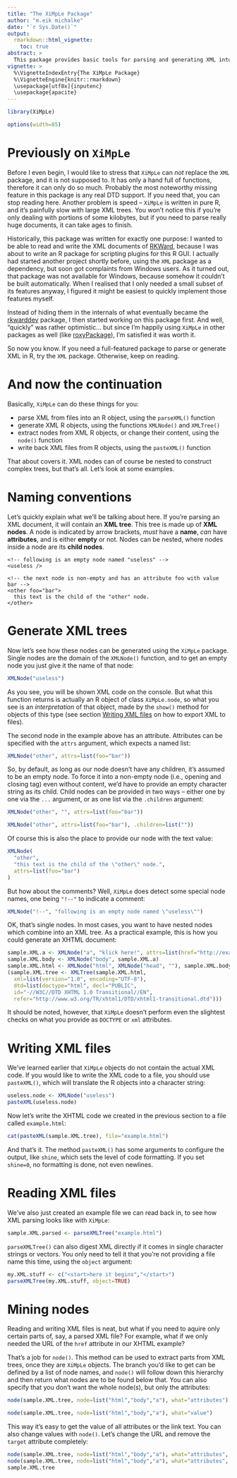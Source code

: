 ```yaml
---
title: "The XiMpLe Package"
author: "m.eik michalke"
date: "`r Sys.Date()`"
output: 
  rmarkdown::html_vignette:
    toc: true
abstract: >
  This package provides basic tools for parsing and generating XML into and from R. It is not as feature-rich as alternative packages, but it's small and keeps dependencies to a minimum.
vignette: >
  %\VignetteIndexEntry{The XiMpLe Package}
  %\VignetteEngine{knitr::rmarkdown}
  \usepackage[utf8x]{inputenc}
  \usepackage{apacite}
---
```


```r
library(XiMpLe)
```
```r
options(width=85)
```

# Previously on `XiMpLe`

Before I even begin, I would like to stress that `XiMpLe` can *not* replace the `XML` package, and it is not supposed to. It has only a hand full of functions, therefore it can only do so much. Probably the most noteworthy missing feature in this package is any real DTD support. If you need that, you can stop reading here. Another problem is speed -- `XiMpLe` is written in pure R, and it's painfully slow with large XML trees. You won't notice this if you're only dealing with portions of some kilobytes, but if you need to parse really huge documents, it can take ages to finish.

Historically, this package was written for exactly one purpose: I wanted to be able to read and write the XML documents of [RKWard](https://rkward.kde.org), because I was about to write an R package for scripting plugins for this R GUI. I actually had started another project shortly before, using the `XML` package as a dependency, but soon got complaints from Windows users. As it turned out, that package was not available for Windows, because somehow it couldn't be built automatically. When I realised that I only needed a small subset of its features anyway, I figured it might be easiest to quickly implement those features myself.

Instead of hiding them in the internals of what eventually became the [rkwarddev](https://files.kde.org/rkward/R/pckg/rkwarddev) package, I then started working on this package first. And well, "quickly" was rather optimistic... but since I'm happily using `XiMpLe` in other packages as well (like [roxyPackage](https://reaktanz.de/?c=hacking\&s=roxyPackage)), I'm satisfied it was worth it.

So now you know. If you need a full-featured package to parse or generate XML in R, try the `XML` package. Otherwise, keep on reading.

# And now the continuation

Basically, `XiMpLe` can do these things for you:


* parse XML from files into an R object, using the `parseXML()` function
* generate XML R objects, using the functions `XMLNode()` and `XMLTree()`
* extract nodes from XML R objects, or change their content, using the `node()` function
* write back XML files from R objects, using the `pasteXML()` function


That about covers it. XML nodes can of course be nested to construct complex trees, but that's all. Let's look at some examples.

# Naming conventions
Let's quickly explain what we'll be talking about here. If you're parsing an XML document, it will contain an **XML tree**. This tree is made up of **XML nodes**. A node is indicated by arrow brackets, *must* have a **name**, *can* have **attributes**, and is either **empty** or not. Nodes can be nested, where nodes inside a node are its **child nodes**.


```
<!-- following is an empty node named "useless" -->
<useless />

<!-- the next node is non-empty and has an attribute foo with value bar -->
<other foo="bar">
  this text is the child of the "other" node.
</other>
```


# Generate XML trees

Now let's see how these nodes can be generated using the `XiMpLe` package. Single nodes are the domain of the `XMLNode()` function, and to get an empty node you just give it the name of that node:


```r
XMLNode("useless")
```

As you see, you will be shown XML code on the console. But what this function returns is actually an R object of class `XiMpLe.node`, so what you see is an *interpretation* of that object, made by the `show()` method for objects of this type (see section [Writing XML files] on how to export XML to files).

The second node in the example above has an attribute. Attributes can be specified with the `attrs` argument, which expects a named list:

```r
XMLNode("other", attrs=list(foo="bar"))
```

So, by default, as long as our node doesn't have any children, it's assumed to be an empty node. To force it into a non-empty node (i.e., opening and closing tag) even without content, we'd have to provide an empty character string as its child. Child nodes can be provided in two ways -- either one by one via the `...` argument, or as one list via the `.children` argument:

```r
XMLNode("other", "", attrs=list(foo="bar"))
```
```r
XMLNode("other", attrs=list(foo="bar"), .children=list(""))
```

Of course this is also the place to provide our node with the text value:

```r
XMLNode(
  "other",
  "this text is the child of the \"other\" node.",
  attrs=list(foo="bar")
)
```

But how about the comments? Well, `XiMpLe` does detect some special node names, one being `"!--"` to indicate a comment:

```r
XMLNode("!--", "following is an empty node named \"useless\"")
```

OK, that's single nodes. In most cases, you want to have nested nodes which combine into an XML tree. As a practical example, this is how you could generate an XHTML document:

```r
sample.XML.a <- XMLNode("a", "klick here!", attrs=list(href="http://example.com", target="_blank"))
sample.XML.body <- XMLNode("body", sample.XML.a)
sample.XML.html <- XMLNode("html", XMLNode("head", ""), sample.XML.body)
(sample.XML.tree <- XMLTree(sample.XML.html,
  xml=list(version="1.0", encoding="UTF-8"),
  dtd=list(doctype="html", decl="PUBLIC",
  id="-//W3C//DTD XHTML 1.0 Transitional//EN",
  refer="http://www.w3.org/TR/xhtml1/DTD/xhtml1-transitional.dtd")))
```
<!-- \begin{Soutput}
<?xml version="1.0" encoding="UTF-8" ?>
<!DOCTYPE html PUBLIC "-//W3C//DTD XHTML 1.0 Transitional//EN"
 "http://www.w3.org/TR/xhtml1/DTD/xhtml1-transitional.dtd">
<html>
  <head>
  </head>
  <body>
    <a href="http://example.com" target="_blank">
      klick here!
    </a>
  </body>
</html>
\end{Soutput} -->


It should be noted, however, that `XiMpLe` doesn't perform even the slightest checks on what you provide as `DOCTYPE` or `xml` attributes.

# Writing XML files

We've learned earlier that `XiMpLe` objects do not contain the actual XML code. If you would like to write the XML code to a file, you should use `pasteXML()`, which will translate the R objects into a character string:


```r
useless.node <- XMLNode("useless")
pasteXML(useless.node)
```

Now let's write the XHTML code we created in the previous section to a file called `example.html`:

```r
cat(pasteXML(sample.XML.tree), file="example.html")
```

And that's it. The method `pasteXML()` has some arguments to configure the output, like `shine`, which sets the level of code formatting. If you set `shine=0`, no formatting is done, not even newlines.

# Reading XML files

We've also just created an example file we can read back in, to see how XML parsing looks like with `XiMpLe`:

```r
sample.XML.parsed <- parseXMLTree("example.html")
```

`parseXMLTree()` can also digest XML directly if it comes in single character strings or vectors. You only need to tell it that you're not providing a file name this time, using the `object` argument:


```r
my.XML.stuff <- c("<start>here it begins","</start>")
parseXMLTree(my.XML.stuff, object=TRUE)
```

# Mining nodes

Reading and writing XML files is neat, but what if you need to aquire only certain parts of, say, a parsed XML file? For example, what if we only needed the URL of the `href` attribute in our XHTML example?

That's a job for `node()`. This method can be used to extract parts from XML trees, once they are `XiMpLe` objects. The branch you'd like to get can be defined by a list of node names, and `node()` will follow down this hierarchy and then return what nodes are to be found below that. You can also specify that you don't want the whole node(s), but only the attributes:


```r
node(sample.XML.tree, node=list("html","body","a"), what="attributes")
```
```r
node(sample.XML.tree, node=list("html","body","a"), what="value")
```

This way it's easy to get the value of all attributes or the link text. You can also change values with `node()`. Let's change the URL and remove the `target` attribute completely:

```r
node(sample.XML.tree, node=list("html","body","a"), what="attributes", element="href") <- "http://example.com/foobar"
node(sample.XML.tree, node=list("html","body","a"), what="attributes", element="target") <- NULL
sample.XML.tree
```
